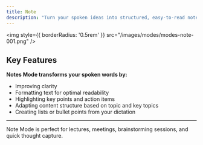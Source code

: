 ```yaml
---
title: Note
description: "Turn your spoken ideas into structured, easy-to-read notes. Notes Mode helps you capture and organize your thoughts with smart formatting and clear hierarchies."
---
```


<img
style={{ borderRadius: '0.5rem' }}
src="/images/modes/modes-note-001.png"
/>

## Key Features
**Notes Mode transforms your spoken words by:**
- Improving clarity
- Formatting text for optimal readability
- Highlighting key points and action items
- Adapting content structure based on topic and key topics
- Creating lists or bullet points from your dictation

---
<Check>Note Mode is perfect for lectures, meetings, brainstorming sessions, and quick thought capture.</Check>